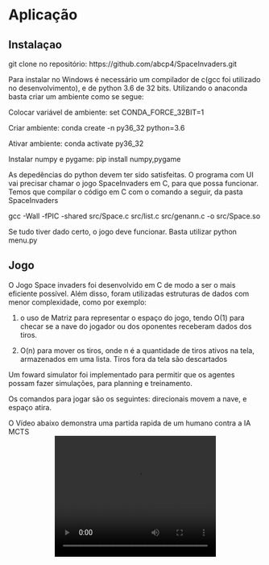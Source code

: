 # Aplicação {#app}

## Instalaçao

git clone no repositório: https://github.com/abcp4/SpaceInvaders.git


Para instalar no Windows é necessário um compilador de c(gcc foi utilizado no desenvolvimento), e de python 3.6 de 32 bits. Utilizando o anaconda basta criar um ambiente como se segue:

Colocar variável de ambiente: set CONDA_FORCE_32BIT=1     

Criar ambiente: conda create -n py36_32 python=3.6

Ativar ambiente:  conda activate py36_32

Instalar numpy e pygame: pip install numpy,pygame  

As depedências do python devem ter sido satisfeitas. O programa com UI vai precisar chamar o jogo SpaceInvaders em C, para que possa funcionar. Temos que compilar o código em C com o comando a seguir, da pasta SpaceInvaders

gcc -Wall -fPIC -shared src/Space.c src/list.c src/genann.c -o src/Space.so

Se tudo tiver dado certo, o jogo deve funcionar. Basta utilizar python menu.py


## Jogo

O Jogo Space invaders foi desenvolvido em C de modo a ser o mais eficiente possível. Além disso, foram utilizadas estruturas de dados com menor complexidade, como por exemplo:

1. o uso de Matriz para representar o espaço do jogo, tendo O(1) para checar se a nave do jogador ou dos oponentes receberam dados dos tiros.

2. O(n) para mover os tiros, onde n é a quantidade de tiros ativos na tela, armazenados em uma lista. Tiros fora da tela são descartados

Um foward simulator foi implementado para permitir que os agentes possam fazer simulações, para planning e treinamento.

Os comandos para jogar são os seguintes: direcionais movem a nave, e espaço atira.

O Vídeo abaixo demonstra uma partida rapida de um humano contra a IA MCTS
<center>
<video width="320" height="240" controls>
  <source src="content/demo.mp4" type="video/mp4">
</video>
</center>
